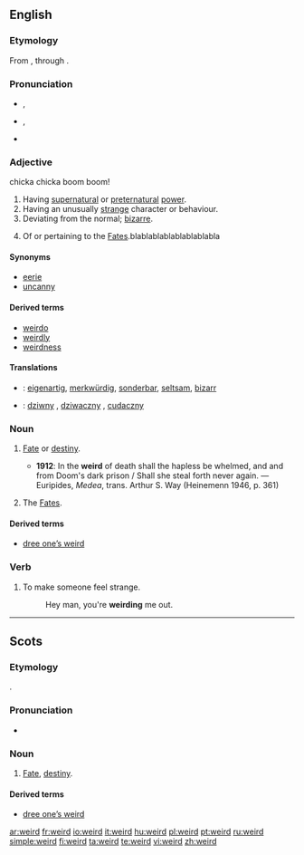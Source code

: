 {{was wotd|2007|March|5}}
==English==

===Etymology===
From {{OE.}} {{term|wyrd||fate, destiny|lang=ang}}, through {{term|weohrtan||to become|lang=ang}}.

===Pronunciation===
* {{a|RP}} {{IPA|/wɪəd/}}, {{SAMPA|/wI@d/}}
* {{a|US}} {{IPA|/wiɚd/ ''or'' /wɪɚd/}}, {{SAMPA|/wi@rd/}}
* {{audio|en-us-weird.ogg|Audio (US)}}
*: {{rhymes|ɪə(r)d}}

===Adjective===
{{en-adj|er}}chicka chicka boom boom!

# Having [[supernatural]] or [[preternatural]] [[power]].
# Having an unusually [[strange]] character or behaviour.
# Deviating from the normal; [[bizarre]].
# {{archaic}} Of or pertaining to the [[Fates]].blablablablablablablabla

====Synonyms====
* [[eerie]]
* [[uncanny]]

====Derived terms====
* [[weirdo]]
* [[weirdly]]
* [[weirdness]]

====Translations====
{{trans-top|having supernatural or preternatural power}}
{{trans-mid}}
{{trans-bottom}}

{{trans-top|having an unusually strange character or behaviour}}
{{trans-mid}}
{{trans-bottom}}

{{trans-top|deviating from the normal; bizarre}}
{{trans-mid}}
{{trans-bottom}}

{{trans-top|archaic: of or pertaining to the Fates}}
{{trans-mid}}
{{trans-bottom}}

{{checktrans-top}}
* {{ttbc|German}}: [[eigenartig]], [[merkwürdig]], [[sonderbar]], [[seltsam]], [[bizarr]]
{{trans-mid}}
* {{ttbc|Polish}}: [[dziwny]] {{m}}, [[dziwaczny]] {{m}}, [[cudaczny]] {{m}}
{{trans-bottom}}

===Noun===
{{en-noun}}

# {{context|archaic|except in Scots}} [[fate|Fate]] or [[destiny]].
#* '''1912''': In the '''weird''' of death shall the hapless be whelmed, and and from Doom's dark prison / Shall she steal forth never again. — Euripides, ''Medea'', trans. Arthur S. Way (Heinemenn 1946, p. 361)
# {{context|archaic|in plural}} The [[Fates]].

====Derived terms====
* [[dree one’s weird]]

===Verb===
{{en-verb}}

# To make someone feel strange.
#: Hey man, you're '''weirding''' me out.

----

==Scots==

===Etymology===
{{OE.|sco}} {{term|wyrd||fate, destiny|lang=ang}}.

===Pronunciation===
* {{IPA|/wird/}}

===Noun===
{{sco-noun}}

# [[fate|Fate]], [[destiny]].

====Derived terms====
* [[dree one’s weird]]

[[ar:weird]]
[[fr:weird]]
[[io:weird]]
[[it:weird]]
[[hu:weird]]
[[pl:weird]]
[[pt:weird]]
[[ru:weird]]
[[simple:weird]]
[[fi:weird]]
[[ta:weird]]
[[te:weird]]
[[vi:weird]]
[[zh:weird]]